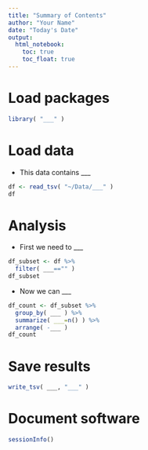 ```yaml
---
title: "Summary of Contents"
author: "Your Name"
date: "Today's Date"
output: 
  html_notebook:
    toc: true
    toc_float: true
---
```


# Load packages

```r
library( "___" )
```

# Load data

- This data contains ___

```r
df <- read_tsv( "~/Data/___" )
df
```

# Analysis

- First we need to ___

```r
df_subset <- df %>%
  filter( ___=="" )
df_subset
```

- Now we can ___

```r
df_count <- df_subset %>%
  group_by( ___ ) %>%
  summarize( ___=n() ) %>%
  arrange( -___ )
df_count
```

# Save results

```r
write_tsv( ___, "___" )
```

# Document software

```r
sessionInfo()
```